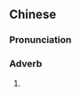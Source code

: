 {{also|不单只}}
==Chinese==
{{zh-forms|s=不单只|type=12}}

===Pronunciation===
{{zh-pron
|c=bat1 daan1 zi2
|cat=adv
}}

===Adverb===
{{zh-adv}}

# {{lb|zh|Cantonese}} {{zh-alt-form|不單止}}